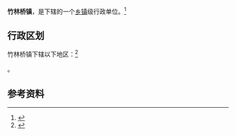 {{中国乡级行政区|42/06/82/101/000}}

'''竹林桥镇'''，是{{PRC admin/fullname|42/06/82/101/000|3}}下辖的一个[[乡镇|乡镇]]级行政单位。<ref>{{PRC admin/ref sgc|{{PRC admin/parent|42/06/82/101/000}}}}</ref>

== 行政区划 ==

竹林桥镇下辖以下地区：<ref>{{PRC admin/ref sgc|42/06/82/101/000}}</ref>

{{PRC admin/children|42/06/82/101/000}}。

== 参考资料 ==

{{reflist}}

{{行政区划小作品}}
{{PRC admin/navcat|42/06/82/101/000}}